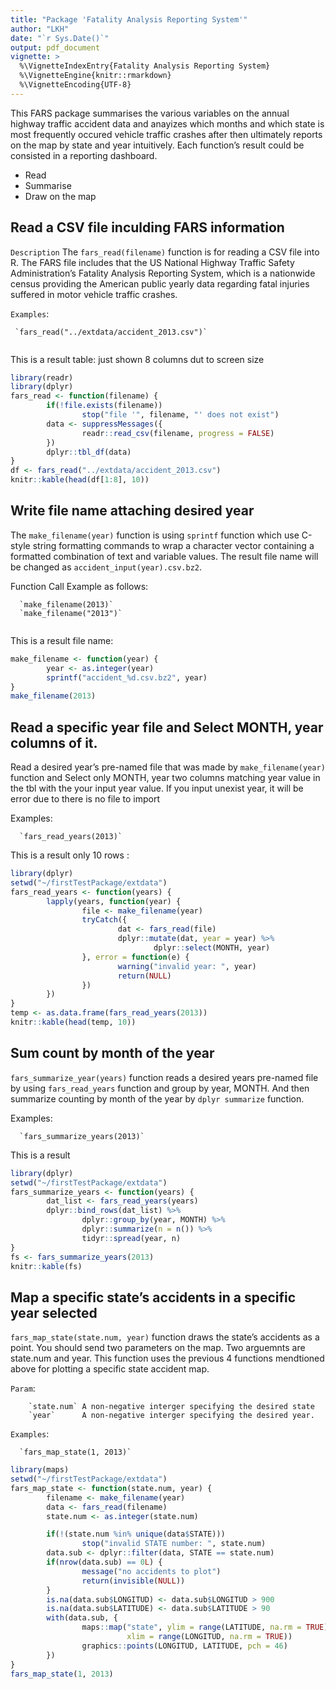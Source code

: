 ```yaml
---
title: "Package 'Fatality Analysis Reporting System'"
author: "LKH"
date: "`r Sys.Date()`"
output: pdf_document
vignette: >
  %\VignetteIndexEntry{Fatality Analysis Reporting System}
  %\VignetteEngine{knitr::rmarkdown}
  %\VignetteEncoding{UTF-8}
---
```


This FARS package summarises the various variables on the annual highway traffic accident data and anayizes which months and which state is most frequently occured vehicle traffic crashes after then ultimately reports on the map by state and year intuitively. Each function's result could be consisted in a reporting dashboard.   

- Read
- Summarise
- Draw on the map

## Read a CSV file inculding FARS information

`Description`
The `fars_read(filename)` function is for reading a CSV file into R. The FARS file includes that the US National Highway Traffic Safety Administration's Fatality Analysis Reporting System, which is a nationwide census providing the American public yearly data regarding fatal injuries suffered in motor vehicle traffic crashes. 

`Examples`:

     `fars_read("../extdata/accident_2013.csv")`
     
This is a result table: just shown 8 columns dut to screen size 
```r
library(readr)
library(dplyr)
fars_read <- function(filename) {
        if(!file.exists(filename))
                stop("file '", filename, "' does not exist")
        data <- suppressMessages({
                readr::read_csv(filename, progress = FALSE)
        })
        dplyr::tbl_df(data)
}
df <- fars_read("../extdata/accident_2013.csv")
knitr::kable(head(df[1:8], 10))
```

## Write file name attaching desired year

The `make_filename(year)` function is using `sprintf` function which use C-style string formatting commands to wrap a character vector containing a formatted combination of text and variable values. The result file name will be changed as `accident_input(year).csv.bz2`.  

Function Call Example as follows:

      `make_filename(2013)`
      `make_filename("2013")`
      
This is a result file name:
```r
make_filename <- function(year) {
        year <- as.integer(year)
        sprintf("accident_%d.csv.bz2", year)
}
make_filename(2013)
```

## Read a specific year file and Select MONTH, year columns of it.

Read a desired year's pre-named file that was made by `make_filename(year)` function and Select only MONTH, year two columns matching year value in the tbl with the your input year value. If you input unexist year, it will be error due to there is no file to import

Examples:

      `fars_read_years(2013)`

This is a result only 10 rows :      
```r
library(dplyr)
setwd("~/firstTestPackage/extdata")
fars_read_years <- function(years) {
        lapply(years, function(year) {
                file <- make_filename(year)
                tryCatch({
                        dat <- fars_read(file)
                        dplyr::mutate(dat, year = year) %>%
                                dplyr::select(MONTH, year)
                }, error = function(e) {
                        warning("invalid year: ", year)
                        return(NULL)
                })
        })
}
temp <- as.data.frame(fars_read_years(2013))
knitr::kable(head(temp, 10))
```



## Sum count by month of the year

`fars_summarize_year(years)` function reads a desired years pre-named file by using `fars_read_years` function and group by year, MONTH. And then summarize counting by month of the year by `dplyr summarize` function.

Examples:
      
      `fars_summarize_years(2013)`

This is a result
```r
library(dplyr)
setwd("~/firstTestPackage/extdata")
fars_summarize_years <- function(years) {
        dat_list <- fars_read_years(years)
        dplyr::bind_rows(dat_list) %>%
                dplyr::group_by(year, MONTH) %>%
                dplyr::summarize(n = n()) %>%
                tidyr::spread(year, n)
}
fs <- fars_summarize_years(2013)
knitr::kable(fs)
```

## Map a specific state's accidents in a specific year selected

`fars_map_state(state.num, year)` function draws the state's accidents as a point. You should send two parameters on the map.  Two arguemnts are state.num and year. This function uses the previous 4 functions mendtioned above for plotting a specific state accident map. 

`Param`: 

        `state.num` A non-negative interger specifying the desired state
        `year`      A non-negative interger specifying the desired year.

`Examples`:
      
      `fars_map_state(1, 2013)`

```r
library(maps)
setwd("~/firstTestPackage/extdata")
fars_map_state <- function(state.num, year) {
        filename <- make_filename(year)
        data <- fars_read(filename)
        state.num <- as.integer(state.num)

        if(!(state.num %in% unique(data$STATE)))
                stop("invalid STATE number: ", state.num)
        data.sub <- dplyr::filter(data, STATE == state.num)
        if(nrow(data.sub) == 0L) {
                message("no accidents to plot")
                return(invisible(NULL))
        }
        is.na(data.sub$LONGITUD) <- data.sub$LONGITUD > 900
        is.na(data.sub$LATITUDE) <- data.sub$LATITUDE > 90
        with(data.sub, {
                maps::map("state", ylim = range(LATITUDE, na.rm = TRUE),
                          xlim = range(LONGITUD, na.rm = TRUE))
                graphics::points(LONGITUD, LATITUDE, pch = 46)
        })
}
fars_map_state(1, 2013)
```
